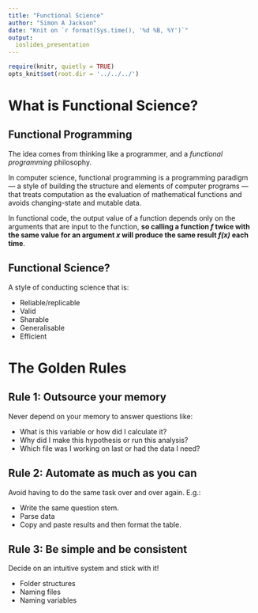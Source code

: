 ```yaml
---
title: "Functional Science"
author: "Simon A Jackson"
date: "Knit on `r format(Sys.time(), '%d %B, %Y')`"
output:
  ioslides_presentation
---
```


```r
require(knitr, quietly = TRUE)
opts_knit$set(root.dir = '../../../')
```

# What is Functional Science?

## Functional Programming

The idea comes from thinking like a programmer, and a *functional programming* philosophy.

In computer science, functional programming is a programming paradigm — a style of building the structure and elements of computer programs — that treats computation as the evaluation of mathematical functions and avoids changing-state and mutable data.

In functional code, the output value of a function depends only on the arguments that are input to the function, **so calling a function *f* twice with the same value for an argument *x* will produce the same result *f(x)* each time**.

## Functional Science?

A style of conducting science that is:

- Reliable/replicable
- Valid
- Sharable
- Generalisable
- Efficient

# The Golden Rules

## Rule 1: Outsource your memory

Never depend on your memory to answer questions like:

- What is this variable or how did I calculate it?
- Why did I make this hypothesis or run this analysis?
- Which file was I working on last or had the data I need?

## Rule 2: Automate as much as you can

Avoid having to do the same task over and over again. E.g.:

- Write the same question stem.
- Parse data
- Copy and paste results and then format the table.

## Rule 3: Be simple and be consistent

Decide on an intuitive system and stick with it!

- Folder structures
- Naming files
- Naming variables
